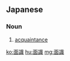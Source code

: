 ==Japanese==
{{ja-kanjitab|めん|しき|yomi=on}}

===Noun===
{{ja-noun|めんしき}}

# [[acquaintance]]
#: {{ja-usex|面識のない男性|めんしき の ない だんせい|a strange man}}

[[ko:面識]]
[[hu:面識]]
[[mg:面識]]